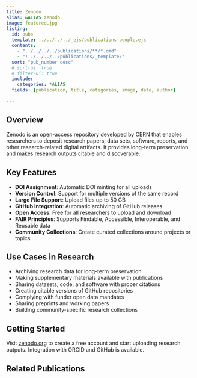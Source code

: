 ```yaml
---
title: Zenodo
alias: &ALIAS zenodo
image: featured.jpg
listing:
  id: pubs
  template: ../../../../_ejs/publications-people.ejs 
  contents: 
    - "../../../../publications/**/*.qmd"
    - "!../../../../publications/_template/"
  sort: "pub_number desc"
  # sort-ui: true
  # filter-ui: true
  include:
    categories: *ALIAS
  fields: [publication, title, categories, image, date, author]

---
```


## Overview

Zenodo is an open-access repository developed by CERN that enables researchers to deposit research papers, data sets, software, reports, and other research-related digital artifacts. It provides long-term preservation and makes research outputs citable and discoverable.

## Key Features

- **DOI Assignment**: Automatic DOI minting for all uploads
- **Version Control**: Support for multiple versions of the same record
- **Large File Support**: Upload files up to 50 GB
- **GitHub Integration**: Automatic archiving of GitHub releases
- **Open Access**: Free for all researchers to upload and download
- **FAIR Principles**: Supports Findable, Accessible, Interoperable, and Reusable data
- **Community Collections**: Create curated collections around projects or topics

## Use Cases in Research

- Archiving research data for long-term preservation
- Making supplementary materials available with publications
- Sharing datasets, code, and software with proper citations
- Creating citable versions of GitHub repositories
- Complying with funder open data mandates
- Sharing preprints and working papers
- Building community-specific research collections

## Getting Started

Visit [zenodo.org](https://zenodo.org) to create a free account and start uploading research outputs. Integration with ORCID and GitHub is available.

## Related Publications

:::{#pubs}
:::
